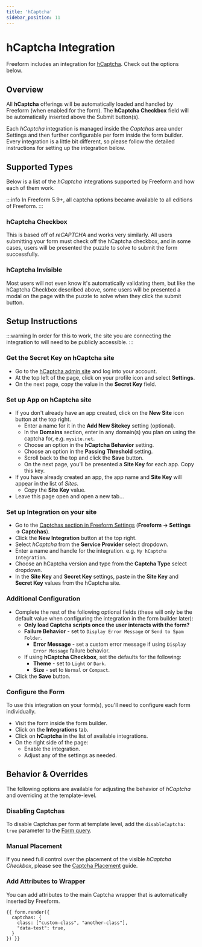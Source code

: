 ```yaml
---
title: 'hCaptcha'
sidebar_position: 11
---
```



# hCaptcha Integration<Badge type="feature" text="Improved in 5.0+" />

Freeform includes an integration for [hCaptcha](https://www.hcaptcha.com/). Check out the options below.

## Overview

All **hCaptcha** offerings will be automatically loaded and handled by Freeform (when enabled for the form). The **hCaptcha Checkbox** field will be automatically inserted above the Submit button(s).

Each _hCaptcha_ integration is managed inside the _Captchas_ area under Settings and then further configurable per form inside the form builder. Every integration is a little bit different, so please follow the detailed instructions for setting up the integration below.

## Supported Types

Below is a list of the _hCaptcha_ integrations supported by Freeform and how each of them work.

:::info
In Freeform 5.9+, all captcha options became available to all editions of Freeform.
:::

### hCaptcha Checkbox

This is based off of _reCAPTCHA_ and works very similarly. All users submitting your form must check off the hCaptcha checkbox, and in some cases, users will be presented the puzzle to solve to submit the form successfully.

### hCaptcha Invisible

Most users will not even know it's automatically validating them, but like the hCaptcha Checkbox described above, some users will be presented a modal on the page with the puzzle to solve when they click the submit button.

## Setup Instructions

:::warning
In order for this to work, the site you are connecting the integration to will need to be publicly accessible.
:::

<VerticalStepWrapper>
<StepMarkdown>

### Get the Secret Key on hCaptcha site

- Go to the [hCaptcha admin site](https://dashboard.hcaptcha.com/) and log into your account.
- At the top left of the page, click on your profile icon and select **Settings**.
- On the next page, copy the value in the **Secret Key** field.

</StepMarkdown>
<StepMarkdown>

### Set up App on hCaptcha site

- If you don't already have an app created, click on the **New Site** icon button at the top right.
  - Enter a name for it in the **Add New Sitekey** setting (optional).
  - In the **Domains** section, enter in any domain(s) you plan on using the captcha for, e.g. `mysite.net`.
  - Choose an option in the **hCaptcha Behavior** setting.
  - Choose an option in the **Passing Threshold** setting.
  - Scroll back to the top and click the **Save** button.
  - On the next page, you'll be presented a **Site Key** for each app. Copy this key.
- If you have already created an app, the app name and **Site Key** will appear in the list of _Sites_.
  - Copy the **Site Key** value.
- Leave this page open and open a new tab...

</StepMarkdown>
<StepMarkdown>

### Set up Integration on your site

- Go to the [Captchas section in Freeform Settings](../configuration/settings.mdx#captchas) (**Freeform → Settings → Captchas**).
- Click the **New Integration** button at the top right.
- Select _hCaptcha_ from the **Service Provider** select dropdown.
- Enter a name and handle for the integration. e.g. `My hCaptcha Integration`.
- Choose an hCaptcha version and type from the **Captcha Type** select dropdown.
- In the **Site Key** and **Secret Key** settings, paste in the **Site Key** and **Secret Key** values from the hCaptcha site.

</StepMarkdown>
<StepMarkdown>

### Additional Configuration

- Complete the rest of the following optional fields (these will only be the default value when configuring the integration in the form builder later):
  - **Only load Captcha scripts once the user interacts with the form?**
  - **Failure Behavior** - set to `Display Error Message` or `Send to Spam Folder`.
    - **Error Message** - set a custom error message if using `Display Error Message` failure behavior.
  - If using **hCaptcha Checkbox**, set the defaults for the following:
    - **Theme** - set to `Light` or `Dark`.
    - **Size** - set to `Normal` or `Compact`.
- Click the **Save** button.

</StepMarkdown>
<StepMarkdown>

### Configure the Form

To use this integration on your form(s), you'll need to configure each form individually.

- Visit the form inside the form builder.
- Click on the **Integrations** tab.
- Click on **hCaptcha** in the list of available integrations.
- On the right side of the page:
  - Enable the integration.
  - Adjust any of the settings as needed.

</StepMarkdown>
</VerticalStepWrapper>

## Behavior & Overrides

The following options are available for adjusting the behavior of _hCaptcha_ and overriding at the template-level.

### Disabling Captchas

To disable Captchas per form at template level, add the `disableCaptcha: true` parameter to the [Form query](../templates/queries/form.mdx).

### Manual Placement<Badge type="feature" text="New in 5.7+" />

If you need full control over the placement of the visible _hCaptcha Checkbox_, please see the [Captcha Placement](../templates/formatting/index.mdx#captcha-placement) guide.

### Add Attributes to Wrapper<Badge type="feature" text="New in 5.1+" />

You can add attributes to the main Captcha wrapper that is automatically inserted by Freeform.

```twig
{{ form.render({
  captchas: {
    class: ["custom-class", "another-class"],
    "data-test": true,
  }
}) }}
```
